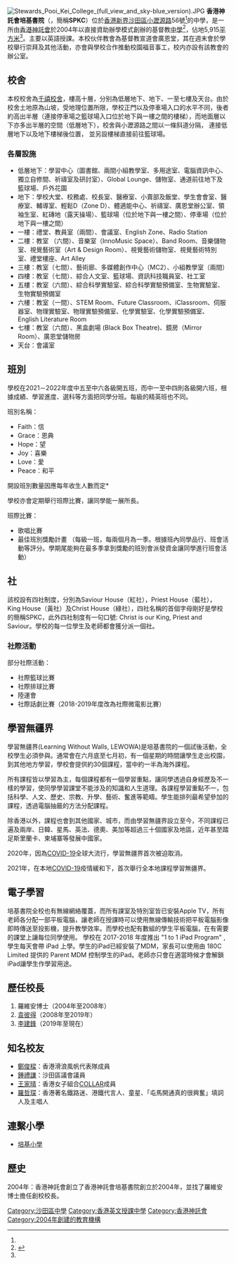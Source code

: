{{refimprove|time=2018-12-30T05:33:40+00:00}}
[[File:Stewards_Pooi_Kei_College_(full_view_and_sky-blue_version).JPG|thumb]]
'''香港神託會培基書院'''（{{lang-en|'''Stewards Pooi Kei College'''}}，簡稱'''SPKC'''）位於[[香港|香港]][[新界|新界]][[沙田區|沙田區]][[小瀝源路|小瀝源路]]56號<ref name="香港神託會培基書院"/>的中學，是一所由[[香港神託會|香港神託會]]於2004年以直接資助辦學模式創辦的基督教[[中學|中學]]<ref name="香港神託會培基書院">{{cite web |url=http://www.spkc.edu.hk/about_us/index.php?subsection=profile&mid=79 |title=General School Profile |publisher=香港神託會培基書院 |date= |access-date=2015-06-24 |archive-url=https://web.archive.org/web/20160302032125/http://www.spkc.edu.hk/about_us/index.php?subsection=profile&mid=79 |archive-date=2016-03-02 |dead-url=yes }}{{en}}</ref>，佔地5,915[[平方米|平方米]]<ref name="香港神託會培基書院"/>。主要以英語授課。本校伙伴教會為基督教宣道會廣恩堂，其在週末會於學校舉行崇拜及其他活動，亦會與學校合作推動校園福音事工，校内亦設有該教會的辦公室。

== 校舍 ==
本校校舍為[[千禧校舍|千禧校舍]]，樓高十層，分别為低層地下、地下、一至七樓及天台。由於校舍土地原為山坡，受地理位置所限，學校正門以及停車場入口的水平不同，後者約高出半層（連接停車場之籃球場入口位於地下與一樓之間的樓梯），而地面層以下亦多出半層的空間（低層地下），校舍與小瀝源路之間以一條斜道分隔， 連接低層地下以及地下樓梯後位置， 並另設樓梯直接前往籃球場。

===各層設施===
*低層地下：學習中心（圖書館、兩間小組教學室、多用途室、電腦資訊中心、獨立自修間、祈禱室及研討室）、Global Lounge、儲物室、通道前往地下及籃球場、戶外花園
*地下：學校大堂、校務處、校長室、醫療室、小賣部及飯堂、學生會會室、醫療室、輔導室、輕鬆D（Zone D）、體適能中心、祈禱室、廣恩堂辦公室、領袖生室、紅磚地（露天操場）、籃球場（位於地下與一樓之間）、停車場（位於地下與一樓之間）
*一樓：禮堂、教員室（兩間）、會議室、English Zone、Radio Station
*二樓：教室 （六間）、音樂室（InnoMusic Space）、Band Room、音樂儲物室、視覺藝術室（Art & Design Room）、視覺藝術儲物室、視覺藝術特別室、禮堂樓座、Art Alley
*三樓：教室（七間）、藝術廊、多媒體創作中心（MC2）、小組教學室（兩間）
*四樓：教室（七間）、綜合人文室、籃球場、資訊科技職員室、社工室
*五樓：教室（六間）、綜合科學實驗室、綜合科學實驗預備室、生物實驗室、生物實驗預備室
*六樓：教室（一間）、STEM Room、Future Classroom、iClassroom、伺服器室、物理實驗室、物理實驗預備室、化學實驗室、化學實驗預備室、English Literature Room
*七樓：教室（六間）、黑盒劇場 (Black Box Theatre)、鏡房（Mirror Room）、廣恩堂儲物房
*天台：會議室

== 班別 ==
學校在2021－2022年度中五至中六各級開五班，而中一至中四則各級開六班，根據成績、學習進度、選科等方面把同學分班。每級的精英班也不同。

;班別名稱：
*Faith：信
*Grace：恩典
*Hope：望
*Joy：喜樂
*Love：愛
*Peace：和平
開設班別數量因應每年收生人數而定*

學校亦會定期舉行班際比賽，讓同學能一展所長。

;班際比賽：
*歌唱比賽
*最佳班別獎勵計畫 （每級一班，每兩個月為一季。根據班內同學品行、班會活動等評分。學期尾能夠在最多季拿到獎勵的班別會派發資金讓同學進行班會活動）

== 社 ==
該校設有四社制度，分別為Saviour House（紅社），Priest House（藍社），King House（黃社）及Christ House（綠社），四社名稱的首個字母剛好是學校的簡稱SPKC，此外四社制度有一句口號: Christ is our King, Priest and Saviour。學校的每一位學生及老師都會獲分派一個社。

=== 社際活動 ===

部分社際活動：

*社際籃球比賽
*社際排球比賽
*陸運會
*社際話劇比賽（2018-2019年度改為社際微電影比賽）

== 學習無疆界 ==
學習無疆界(Learning Without Walls, LEWOWA)是培基書院的一個試後活動，全校學生必須參與。通常會在六月底至七月初，有一個星期的時間讓學生走出校園，到其他地方學習，學校會提供約30個課程，當中約一半為海外課程。

所有課程皆以學習為主，每個課程都有一個學習重點，讓同學透過自身經歷及不一樣的學習，使同學學習課堂不能涉及的知識和人生道理。各課程學習重點不一，包括科學、人文、歷史、宗教、升學、藝術、奮進等範疇。學生能排列最希望參加的課程，透過電腦抽籤的方法分配課程。

除香港以外，課程也會到其他國家、城市，而由學習無疆界設立至今，不同課程已遍及兩岸、日韓、星馬、英法、德奧、美加等超過三十個國家及地區，近年甚至踏足斯里蘭卡、柬埔寨等發展中國家。

2020年，因為[[COVID-19|COVID-19]]全球大流行，學習無疆界首次被迫取消。

2021年，在本地[[COVID-19|COVID-19]]疫情緩和下，首次舉行全本地課程學習無疆界。

== 電子學習 ==
培基書院全校也有無線網絡覆蓋，而所有課室及特別室皆已安裝Apple TV，所有老師各分配一部平板電腦，讓老師在授課時可以使用無線傳輸技術把平板電腦影像即時傳送至投影機，提升教學效率。而學校也配有數組的學生平板電腦，在有需要的課堂上讓每位同學使用。 學校在 2017-2018 年度推出 "1 to 1 iPad Program" , 學生每天會帶 iPad 上學。學生的iPad已經安裝了MDM，家長可以使用由 180C Limited 提供的 Parent MDM 控制學生的iPad。老師亦只會在適當時候才會解鎖iPad讓學生作學習用途。

==歷任校長==
#羅維安博士（2004年至2008年）
#[[袁彼得|袁彼得]]（2008年至2019年）
#[[李建鋒|李建鋒]]（2019年至現在）

==知名校友==
*[[鄭俊樑|鄭俊樑]]：香港滑浪風帆代表隊成員
*[[鍾禮謙|鍾禮謙]]：沙田區議會議員
*[[王家晴|王家晴]]：香港女子組合[[COLLAR|COLLAR]]成員
*[[羅哲琛|羅哲琛]]：香港著名鐵路迷、港鐵代言人、童星、「屯馬開通真的很興奮」填詞人及主唱人

==連繫小學==
*[[培基小學|培基小學]]

== 歷史 ==
2004年：香港神託會創立了香港神託會培基書院創立於2004年，並找了羅維安博士擔任創校校長。
[[Category:沙田區中學|Category:沙田區中學]]
[[Category:香港英文授課中學|Category:香港英文授課中學]]
[[Category:香港神託會|Category:香港神託會]]
[[Category:2004年創建的教育機構|Category:2004年創建的教育機構]]